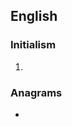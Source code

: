 {{also|etsi|ét-sì}}
==English==

===Initialism===
{{rfc-header|Initialism}}
{{head|en|initialism}}

# {{lb|en|telecommunication}} {{initialism of|[[European]] [[telecommunication|Telecommunication]] [[standard|Standard]]s [[institute|Institute]]|lang=en}}

===Anagrams===
* {{anagrams|en|EITs|Esti|SETI|site|ties}}